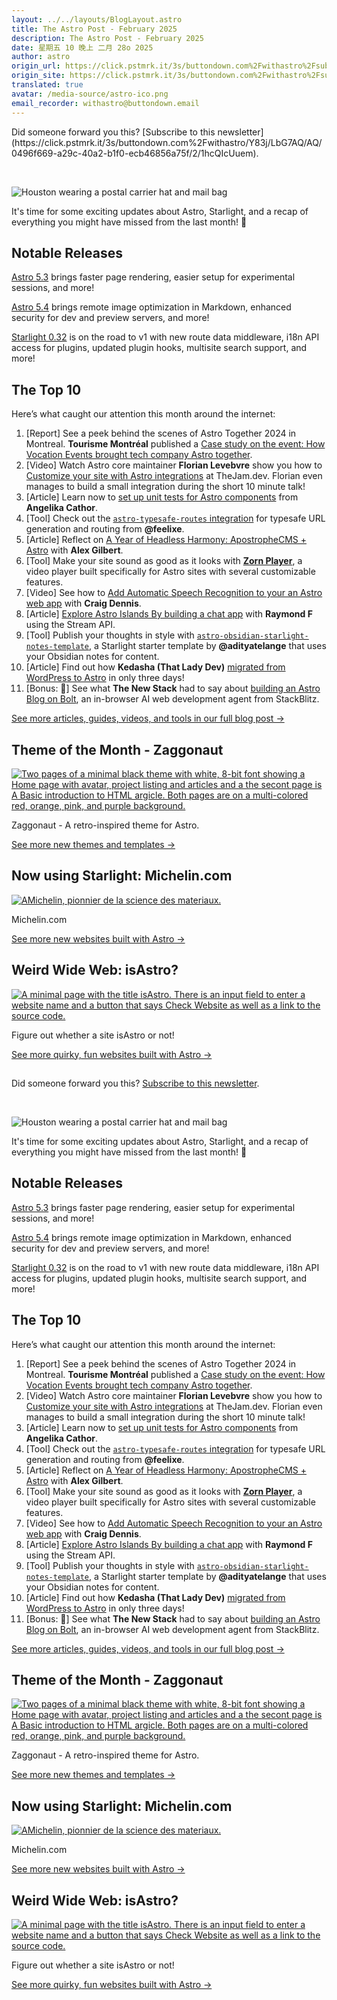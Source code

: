 ```yaml
---
layout: ../../layouts/BlogLayout.astro
title: The Astro Post - February 2025
description: The Astro Post - February 2025
date: 星期五 10 晚上 二月 28o 2025
author: astro
origin_url: https://click.pstmrk.it/3s/buttondown.com%2Fwithastro%2Fsubscribers%2F1ff03e49-d660-4176-b262-10aa6ed7fd70%2Farchive%2Fthe-astro-post-february-2025/Y83j/LbG7AQ/AQ/0496f669-a29c-40a2-b1f0-ecb46856a75f/1/-ZyGrDyjQk
origin_site: https://click.pstmrk.it/3s/buttondown.com%2Fwithastro%2Fsubscribers%2F1ff03e49-d660-4176-b262-10aa6ed7fd70%2Farchive%2Fthe-astro-post-february-2025/Y83j/LbG7AQ/AQ/0496f669-a29c-40a2-b1f0-ecb46856a75f/1/-ZyGrDyjQk
translated: true
avatar: /media-source/astro-ico.png
email_recorder: withastro@buttondown.email
---
```



<Reference client:only="react" title="The Astro Post - February 2025" url="https://click.pstmrk.it/3s/buttondown.com%2Fwithastro%2Fsubscribers%2F1ff03e49-d660-4176-b262-10aa6ed7fd70%2Farchive%2Fthe-astro-post-february-2025/Y83j/LbG7AQ/AQ/0496f669-a29c-40a2-b1f0-ecb46856a75f/1/-ZyGrDyjQk" />

<Detail client:only="react">
	Did someone forward you this? [Subscribe to this newsletter](https://click.pstmrk.it/3s/buttondown.com%2Fwithastro/Y83j/LbG7AQ/AQ/0496f669-a29c-40a2-b1f0-ecb46856a75f/2/1hcQIcUuem).

‌​‍‎‏﻿ ‌​‍‎‏﻿ ‌​‍‎‏﻿ ‌​‍‎‏﻿ ‌​‍‎‏﻿ ‌​‍‎‏﻿ ‌​‍‎‏﻿ ‌​‍‎‏﻿ ‌​‍‎‏﻿ ‌​‍‎‏﻿ ‌​‍‎‏﻿ ‌​‍‎‏﻿ ‌​‍‎‏﻿ ‌​‍‎‏﻿ ‌​‍‎‏﻿ ‌​‍‎‏﻿ ‌​‍‎‏﻿ ‌​‍‎‏﻿ ‌​‍‎‏﻿ ‌​‍‎‏﻿ ‌​‍‎‏﻿ ‌​‍‎‏﻿ ‌​‍‎‏﻿ ‌​‍‎‏﻿ ‌​‍‎‏﻿ ‌​‍‎‏﻿ ‌​‍‎‏﻿ ‌​‍‎‏﻿ ‌​‍‎‏﻿ ‌​‍‎‏﻿ ‌​‍‎‏﻿ ‌​‍‎‏﻿ ‌​‍‎‏﻿ ‌​‍‎‏﻿ ‌​‍‎‏﻿ ‌​‍‎‏﻿ ‌​‍‎‏﻿ ‌​‍‎‏﻿ ‌​‍‎‏﻿ ‌​‍‎‏﻿ ‌​‍‎‏﻿ ‌​‍‎‏﻿ ‌​‍‎‏﻿ ‌​‍‎‏﻿ ‌​‍‎‏﻿ ‌​‍‎‏﻿ ‌​‍‎‏﻿ ‌​‍‎‏﻿ ‌​‍‎‏﻿ ‌​‍‎‏﻿ ‌​‍‎‏﻿ ‌​‍‎‏﻿ ‌​‍‎‏﻿ ‌​‍‎‏﻿ ‌​‍‎‏﻿ ‌​‍‎‏﻿ ‌​‍‎‏﻿ ‌​‍‎‏﻿

![Houston wearing a postal carrier hat and mail bag](https://assets.buttondown.email/images/f90b2d6c-7283-474b-b7a8-b423bef2d352.png?w=450)

It's time for some exciting updates about Astro, Starlight, and a recap of everything you might have missed from the last month! 🚀

## Notable Releases

[Astro 5.3](https://click.pstmrk.it/3s/astro.build%2Fblog%2Fastro-530%2F%3Futm_source%3Dwithastro%26utm_medium%3Demail%26utm_campaign%3Dthe-astro-post-february-2025/Y83j/LbG7AQ/AQ/0496f669-a29c-40a2-b1f0-ecb46856a75f/3/ne3mAMm5AA) brings faster page rendering, easier setup for experimental sessions, and more!

[Astro 5.4](https://click.pstmrk.it/3s/astro.build%2Fblog%2Fastro-540%2F%3Futm_source%3Dwithastro%26utm_medium%3Demail%26utm_campaign%3Dthe-astro-post-february-2025/Y83j/LbG7AQ/AQ/0496f669-a29c-40a2-b1f0-ecb46856a75f/4/5KIrjiqhYa) brings remote image optimization in Markdown, enhanced security for dev and preview servers, and more!

[Starlight 0.32](https://click.pstmrk.it/3s/astro.build%2Fblog%2Fstarlight-032%2F%3Futm_source%3Dwithastro%26utm_medium%3Demail%26utm_campaign%3Dthe-astro-post-february-2025/Y83j/LbG7AQ/AQ/0496f669-a29c-40a2-b1f0-ecb46856a75f/5/zV2_WM146_) is on the road to v1 with new route data middleware, i18n API access for plugins, updated plugin hooks, multisite search support, and more!

## The Top 10

Here’s what caught our attention this month around the internet:

1.  \[Report\] See a peek behind the scenes of Astro Together 2024 in Montreal. **Tourisme Montréal** published a [Case study on the event: How Vocation Events brought tech company Astro together](https://click.pstmrk.it/3s/blog.mtl.org%2Fen%2Fcase-study-vocation-events%3Futm_source%3Dwithastro%26utm_medium%3Demail%26utm_campaign%3Dthe-astro-post-february-2025/Y83j/LbG7AQ/AQ/0496f669-a29c-40a2-b1f0-ecb46856a75f/6/U0FSmFhF5Q).
2.  \[Video\] Watch Astro core maintainer **Florian Levebvre** show you how to [Customize your site with Astro integrations](https://click.pstmrk.it/3s/www.youtube.com%2Fwatch%3Fv%3DWamcQ4MQOO8%26utm_source%3Dwithastro%26utm_medium%3Demail%26utm_campaign%3Dthe-astro-post-february-2025/Y83j/LbG7AQ/AQ/0496f669-a29c-40a2-b1f0-ecb46856a75f/7/ayZdDq7iXX) at TheJam.dev. Florian even manages to build a small integration during the short 10 minute talk!
3.  \[Article\] Learn now to [set up unit tests for Astro components](https://click.pstmrk.it/3s/angelika.me%2F2025%2F02%2F01%2Fastro-component-unit-tests%2F%3Futm_source%3Dwithastro%26utm_medium%3Demail%26utm_campaign%3Dthe-astro-post-february-2025/Y83j/LbG7AQ/AQ/0496f669-a29c-40a2-b1f0-ecb46856a75f/8/g0MG153v7I) from **Angelika Cathor**.
4.  \[Tool\] Check out the [`astro-typesafe-routes` integration](https://click.pstmrk.it/3s/github.com%2Ffeelixe%2Fastro-typesafe-routes%3Futm_source%3Dwithastro%26utm_medium%3Demail%26utm_campaign%3Dthe-astro-post-february-2025/Y83j/LbG7AQ/AQ/0496f669-a29c-40a2-b1f0-ecb46856a75f/9/NSutTSqBXK) for typesafe URL generation and routing from **@feelixe**.
5.  \[Article\] Reflect on [A Year of Headless Harmony: ApostropheCMS + Astro](https://click.pstmrk.it/3s/apostrophecms.com%2Fblog%2Fa-year-of-headless-harmony-apostrophecms-astro%3Futm_source%3Dwithastro%26utm_medium%3Demail%26utm_campaign%3Dthe-astro-post-february-2025/Y83j/LbG7AQ/AQ/0496f669-a29c-40a2-b1f0-ecb46856a75f/10/tvhHcIkDsp) with **Alex Gilbert**.
6.  \[Tool\] Make your site sound as good as it looks with [**Zorn Player**](https://click.pstmrk.it/3s/studio.sudovanilla.org%2F%3Futm_source%3Dwithastro%26utm_medium%3Demail%26utm_campaign%3Dthe-astro-post-february-2025/Y83j/LbG7AQ/AQ/0496f669-a29c-40a2-b1f0-ecb46856a75f/11/Xd003tDura), a video player built specifically for Astro sites with several customizable features.
7.  \[Video\] See how to [Add Automatic Speech Recognition to your an Astro web app](https://click.pstmrk.it/3s/www.youtube.com%2Fwatch%3Fv%3DDf04laN8Y3s%26utm_source%3Dwithastro%26utm_medium%3Demail%26utm_campaign%3Dthe-astro-post-february-2025/Y83j/LbG7AQ/AQ/0496f669-a29c-40a2-b1f0-ecb46856a75f/12/G-erDuyna8) with **Craig Dennis**.
8.  \[Article\] [Explore Astro Islands By building a chat app](https://click.pstmrk.it/3s/getstream.io%2Fblog%2Fchat-astro-islands%2F%3Futm_source%3Dwithastro%26utm_medium%3Demail%26utm_campaign%3Dthe-astro-post-february-2025/Y83j/LbG7AQ/AQ/0496f669-a29c-40a2-b1f0-ecb46856a75f/13/SvvYXtTr7N) with **Raymond F** using the Stream API.
9.  \[Tool\] Publish your thoughts in style with [`astro-obsidian-starlight-notes-template`](https://click.pstmrk.it/3s/github.com%2Fadityatelange%2Fastro-obsidian-starlight-notes-template%3Futm_source%3Dwithastro%26utm_medium%3Demail%26utm_campaign%3Dthe-astro-post-february-2025/Y83j/LbG7AQ/AQ/0496f669-a29c-40a2-b1f0-ecb46856a75f/14/Fu_OqkI21D), a Starlight starter template by **@adityatelange** that uses your Obsidian notes for content.
10.  \[Article\] Find out how **Kedasha (That Lady Dev)** [migrated from WordPress to Astro](https://click.pstmrk.it/3s/itsthatlady.dev%2Fblog%2Fmigrate-from-wordpress-to-astro%2F%3Futm_source%3Dwithastro%26utm_medium%3Demail%26utm_campaign%3Dthe-astro-post-february-2025/Y83j/LbG7AQ/AQ/0496f669-a29c-40a2-b1f0-ecb46856a75f/15/5oRR9P26OZ) in only three days!
11.  \[Bonus: 📰\] See what **The New Stack** had to say about [building an Astro Blog on Bolt](https://click.pstmrk.it/3s/thenewstack.io%2Fintroduction-to-bolt-does-it-suit-professional-developers%2F%3Futm_source%3Dwithastro%26utm_medium%3Demail%26utm_campaign%3Dthe-astro-post-february-2025/Y83j/LbG7AQ/AQ/0496f669-a29c-40a2-b1f0-ecb46856a75f/16/gUrfoPHSrA), an in-browser AI web development agent from StackBlitz.

[See more articles, guides, videos, and tools in our full blog post →](https://click.pstmrk.it/3s/astro.build%2Fblog%2Fwhats-new-february-2025%2F%3Futm_source%3Dwithastro%26utm_medium%3Demail%26utm_campaign%3Dthe-astro-post-february-2025/Y83j/LbG7AQ/AQ/0496f669-a29c-40a2-b1f0-ecb46856a75f/17/R7VWKIA_Lr)

## Theme of the Month - Zaggonaut

[![Two pages of a minimal black theme with white, 8-bit font showing a Home page with avatar, project listing and articles and a the secont page is A Basic introduction to HTML argicle. Both pages are on a multi-colored red, orange, pink, and purple background.](https://astro.build/_image?href=https%3A%2F%2Fstorage.googleapis.com%2Fdev-portal-bucket%2Fi1560y6sl6mw3squ5zywu86uh379tk4wu360d7.webp&w=1600&h=900&f=webp&w=1600&h=900&f=webp&?w=960&fit=max)](https://click.pstmrk.it/3s/astro.build%2Fthemes%2Fdetails%2Fzaggonaut%2F%3Futm_source%3Dwithastro%26utm_medium%3Demail%26utm_campaign%3Dthe-astro-post-february-2025/Y83j/LbG7AQ/AQ/0496f669-a29c-40a2-b1f0-ecb46856a75f/18/OvVXMVFitl)

Zaggonaut - A retro-inspired theme for Astro.

[See more new themes and templates →](https://click.pstmrk.it/3s/astro.build%2Fblog%2Fwhats-new-february-2025%2F%3Futm_source%3Dwithastro%26utm_medium%3Demail%26utm_campaign%3Dthe-astro-post-february-2025/Y83j/LbG7AQ/AQ/0496f669-a29c-40a2-b1f0-ecb46856a75f/17/R7VWKIA_Lr)

## Now using Starlight: Michelin.com

[![AMichelin, pionnier de la science des materiaux.](https://astro.build/_astro/www.michelin.com.qbFr8MrK_2n92k4.webp?w=960&fit=max)](https://click.pstmrk.it/3s/michelin.com%2F%3Futm_source%3Dwithastro%26utm_medium%3Demail%26utm_campaign%3Dthe-astro-post-february-2025/Y83j/LbG7AQ/AQ/0496f669-a29c-40a2-b1f0-ecb46856a75f/19/rWZJj1hT77)

Michelin.com

[See more new websites built with Astro →](https://click.pstmrk.it/3s/astro.build%2Fblog%2Fwhats-new-february-2025%2F%3Futm_source%3Dwithastro%26utm_medium%3Demail%26utm_campaign%3Dthe-astro-post-february-2025/Y83j/LbG7AQ/AQ/0496f669-a29c-40a2-b1f0-ecb46856a75f/17/R7VWKIA_Lr)

## Weird Wide Web: isAstro?

[![A minimal page with the title isAstro. There is an input field to enter a website name and a button that says Check Website as well as a link to the source code.](https://astro.build/_astro/isastro.pages.dev.Cu_oBe32_Z1rycHU.webp?w=960&fit=max)](https://click.pstmrk.it/3s/isastro.pages.dev%2F%3Futm_source%3Dwithastro%26utm_medium%3Demail%26utm_campaign%3Dthe-astro-post-february-2025/Y83j/LbG7AQ/AQ/0496f669-a29c-40a2-b1f0-ecb46856a75f/20/hQ_PJTghav)

Figure out whether a site isAstro or not!

[See more quirky, fun websites built with Astro →](https://click.pstmrk.it/3s/astro.build%2Fblog%2Fwhats-new-february-2025%2F%3Futm_source%3Dwithastro%26utm_medium%3Demail%26utm_campaign%3Dthe-astro-post-february-2025/Y83j/LbG7AQ/AQ/0496f669-a29c-40a2-b1f0-ecb46856a75f/17/R7VWKIA_Lr)

## 
</Detail>

Did someone forward you this? [Subscribe to this newsletter](https://click.pstmrk.it/3s/buttondown.com%2Fwithastro/Y83j/LbG7AQ/AQ/0496f669-a29c-40a2-b1f0-ecb46856a75f/2/1hcQIcUuem).

‌​‍‎‏﻿ ‌​‍‎‏﻿ ‌​‍‎‏﻿ ‌​‍‎‏﻿ ‌​‍‎‏﻿ ‌​‍‎‏﻿ ‌​‍‎‏﻿ ‌​‍‎‏﻿ ‌​‍‎‏﻿ ‌​‍‎‏﻿ ‌​‍‎‏﻿ ‌​‍‎‏﻿ ‌​‍‎‏﻿ ‌​‍‎‏﻿ ‌​‍‎‏﻿ ‌​‍‎‏﻿ ‌​‍‎‏﻿ ‌​‍‎‏﻿ ‌​‍‎‏﻿ ‌​‍‎‏﻿ ‌​‍‎‏﻿ ‌​‍‎‏﻿ ‌​‍‎‏﻿ ‌​‍‎‏﻿ ‌​‍‎‏﻿ ‌​‍‎‏﻿ ‌​‍‎‏﻿ ‌​‍‎‏﻿ ‌​‍‎‏﻿ ‌​‍‎‏﻿ ‌​‍‎‏﻿ ‌​‍‎‏﻿ ‌​‍‎‏﻿ ‌​‍‎‏﻿ ‌​‍‎‏﻿ ‌​‍‎‏﻿ ‌​‍‎‏﻿ ‌​‍‎‏﻿ ‌​‍‎‏﻿ ‌​‍‎‏﻿ ‌​‍‎‏﻿ ‌​‍‎‏﻿ ‌​‍‎‏﻿ ‌​‍‎‏﻿ ‌​‍‎‏﻿ ‌​‍‎‏﻿ ‌​‍‎‏﻿ ‌​‍‎‏﻿ ‌​‍‎‏﻿ ‌​‍‎‏﻿ ‌​‍‎‏﻿ ‌​‍‎‏﻿ ‌​‍‎‏﻿ ‌​‍‎‏﻿ ‌​‍‎‏﻿ ‌​‍‎‏﻿ ‌​‍‎‏﻿ ‌​‍‎‏﻿

![Houston wearing a postal carrier hat and mail bag](https://assets.buttondown.email/images/f90b2d6c-7283-474b-b7a8-b423bef2d352.png?w=450)

It's time for some exciting updates about Astro, Starlight, and a recap of everything you might have missed from the last month! 🚀

## Notable Releases

[Astro 5.3](https://click.pstmrk.it/3s/astro.build%2Fblog%2Fastro-530%2F%3Futm_source%3Dwithastro%26utm_medium%3Demail%26utm_campaign%3Dthe-astro-post-february-2025/Y83j/LbG7AQ/AQ/0496f669-a29c-40a2-b1f0-ecb46856a75f/3/ne3mAMm5AA) brings faster page rendering, easier setup for experimental sessions, and more!

[Astro 5.4](https://click.pstmrk.it/3s/astro.build%2Fblog%2Fastro-540%2F%3Futm_source%3Dwithastro%26utm_medium%3Demail%26utm_campaign%3Dthe-astro-post-february-2025/Y83j/LbG7AQ/AQ/0496f669-a29c-40a2-b1f0-ecb46856a75f/4/5KIrjiqhYa) brings remote image optimization in Markdown, enhanced security for dev and preview servers, and more!

[Starlight 0.32](https://click.pstmrk.it/3s/astro.build%2Fblog%2Fstarlight-032%2F%3Futm_source%3Dwithastro%26utm_medium%3Demail%26utm_campaign%3Dthe-astro-post-february-2025/Y83j/LbG7AQ/AQ/0496f669-a29c-40a2-b1f0-ecb46856a75f/5/zV2_WM146_) is on the road to v1 with new route data middleware, i18n API access for plugins, updated plugin hooks, multisite search support, and more!

## The Top 10

Here’s what caught our attention this month around the internet:

1. \[Report] See a peek behind the scenes of Astro Together 2024 in Montreal. **Tourisme Montréal** published a [Case study on the event: How Vocation Events brought tech company Astro together](https://click.pstmrk.it/3s/blog.mtl.org%2Fen%2Fcase-study-vocation-events%3Futm_source%3Dwithastro%26utm_medium%3Demail%26utm_campaign%3Dthe-astro-post-february-2025/Y83j/LbG7AQ/AQ/0496f669-a29c-40a2-b1f0-ecb46856a75f/6/U0FSmFhF5Q).
2. \[Video] Watch Astro core maintainer **Florian Levebvre** show you how to [Customize your site with Astro integrations](https://click.pstmrk.it/3s/www.youtube.com%2Fwatch%3Fv%3DWamcQ4MQOO8%26utm_source%3Dwithastro%26utm_medium%3Demail%26utm_campaign%3Dthe-astro-post-february-2025/Y83j/LbG7AQ/AQ/0496f669-a29c-40a2-b1f0-ecb46856a75f/7/ayZdDq7iXX) at TheJam.dev. Florian even manages to build a small integration during the short 10 minute talk!
3. \[Article] Learn now to [set up unit tests for Astro components](https://click.pstmrk.it/3s/angelika.me%2F2025%2F02%2F01%2Fastro-component-unit-tests%2F%3Futm_source%3Dwithastro%26utm_medium%3Demail%26utm_campaign%3Dthe-astro-post-february-2025/Y83j/LbG7AQ/AQ/0496f669-a29c-40a2-b1f0-ecb46856a75f/8/g0MG153v7I) from **Angelika Cathor**.
4. \[Tool] Check out the [`astro-typesafe-routes` integration](https://click.pstmrk.it/3s/github.com%2Ffeelixe%2Fastro-typesafe-routes%3Futm_source%3Dwithastro%26utm_medium%3Demail%26utm_campaign%3Dthe-astro-post-february-2025/Y83j/LbG7AQ/AQ/0496f669-a29c-40a2-b1f0-ecb46856a75f/9/NSutTSqBXK) for typesafe URL generation and routing from **@feelixe**.
5. \[Article] Reflect on [A Year of Headless Harmony: ApostropheCMS + Astro](https://click.pstmrk.it/3s/apostrophecms.com%2Fblog%2Fa-year-of-headless-harmony-apostrophecms-astro%3Futm_source%3Dwithastro%26utm_medium%3Demail%26utm_campaign%3Dthe-astro-post-february-2025/Y83j/LbG7AQ/AQ/0496f669-a29c-40a2-b1f0-ecb46856a75f/10/tvhHcIkDsp) with **Alex Gilbert**.
6. \[Tool] Make your site sound as good as it looks with [**Zorn Player**](https://click.pstmrk.it/3s/studio.sudovanilla.org%2F%3Futm_source%3Dwithastro%26utm_medium%3Demail%26utm_campaign%3Dthe-astro-post-february-2025/Y83j/LbG7AQ/AQ/0496f669-a29c-40a2-b1f0-ecb46856a75f/11/Xd003tDura), a video player built specifically for Astro sites with several customizable features.
7. \[Video] See how to [Add Automatic Speech Recognition to your an Astro web app](https://click.pstmrk.it/3s/www.youtube.com%2Fwatch%3Fv%3DDf04laN8Y3s%26utm_source%3Dwithastro%26utm_medium%3Demail%26utm_campaign%3Dthe-astro-post-february-2025/Y83j/LbG7AQ/AQ/0496f669-a29c-40a2-b1f0-ecb46856a75f/12/G-erDuyna8) with **Craig Dennis**.
8. \[Article] [Explore Astro Islands By building a chat app](https://click.pstmrk.it/3s/getstream.io%2Fblog%2Fchat-astro-islands%2F%3Futm_source%3Dwithastro%26utm_medium%3Demail%26utm_campaign%3Dthe-astro-post-february-2025/Y83j/LbG7AQ/AQ/0496f669-a29c-40a2-b1f0-ecb46856a75f/13/SvvYXtTr7N) with **Raymond F** using the Stream API.
9. \[Tool] Publish your thoughts in style with [`astro-obsidian-starlight-notes-template`](https://click.pstmrk.it/3s/github.com%2Fadityatelange%2Fastro-obsidian-starlight-notes-template%3Futm_source%3Dwithastro%26utm_medium%3Demail%26utm_campaign%3Dthe-astro-post-february-2025/Y83j/LbG7AQ/AQ/0496f669-a29c-40a2-b1f0-ecb46856a75f/14/Fu_OqkI21D), a Starlight starter template by **@adityatelange** that uses your Obsidian notes for content.
10. \[Article] Find out how **Kedasha (That Lady Dev)** [migrated from WordPress to Astro](https://click.pstmrk.it/3s/itsthatlady.dev%2Fblog%2Fmigrate-from-wordpress-to-astro%2F%3Futm_source%3Dwithastro%26utm_medium%3Demail%26utm_campaign%3Dthe-astro-post-february-2025/Y83j/LbG7AQ/AQ/0496f669-a29c-40a2-b1f0-ecb46856a75f/15/5oRR9P26OZ) in only three days!
11. \[Bonus: 📰] See what **The New Stack** had to say about [building an Astro Blog on Bolt](https://click.pstmrk.it/3s/thenewstack.io%2Fintroduction-to-bolt-does-it-suit-professional-developers%2F%3Futm_source%3Dwithastro%26utm_medium%3Demail%26utm_campaign%3Dthe-astro-post-february-2025/Y83j/LbG7AQ/AQ/0496f669-a29c-40a2-b1f0-ecb46856a75f/16/gUrfoPHSrA), an in-browser AI web development agent from StackBlitz.

[See more articles, guides, videos, and tools in our full blog post →](https://click.pstmrk.it/3s/astro.build%2Fblog%2Fwhats-new-february-2025%2F%3Futm_source%3Dwithastro%26utm_medium%3Demail%26utm_campaign%3Dthe-astro-post-february-2025/Y83j/LbG7AQ/AQ/0496f669-a29c-40a2-b1f0-ecb46856a75f/17/R7VWKIA_Lr)

## Theme of the Month - Zaggonaut

[![Two pages of a minimal black theme with white, 8-bit font showing a Home page with avatar, project listing and articles and a the secont page is A Basic introduction to HTML argicle. Both pages are on a multi-colored red, orange, pink, and purple background.](https://astro.build/_image?href=https%3A%2F%2Fstorage.googleapis.com%2Fdev-portal-bucket%2Fi1560y6sl6mw3squ5zywu86uh379tk4wu360d7.webp\&w=1600\&h=900\&f=webp\&w=1600\&h=900\&f=webp&?w=960\&fit=max)](https://click.pstmrk.it/3s/astro.build%2Fthemes%2Fdetails%2Fzaggonaut%2F%3Futm_source%3Dwithastro%26utm_medium%3Demail%26utm_campaign%3Dthe-astro-post-february-2025/Y83j/LbG7AQ/AQ/0496f669-a29c-40a2-b1f0-ecb46856a75f/18/OvVXMVFitl)

Zaggonaut - A retro-inspired theme for Astro.

[See more new themes and templates →](https://click.pstmrk.it/3s/astro.build%2Fblog%2Fwhats-new-february-2025%2F%3Futm_source%3Dwithastro%26utm_medium%3Demail%26utm_campaign%3Dthe-astro-post-february-2025/Y83j/LbG7AQ/AQ/0496f669-a29c-40a2-b1f0-ecb46856a75f/17/R7VWKIA_Lr)

## Now using Starlight: Michelin.com

[![AMichelin, pionnier de la science des materiaux.](https://astro.build/_astro/www.michelin.com.qbFr8MrK_2n92k4.webp?w=960\&fit=max)](https://click.pstmrk.it/3s/michelin.com%2F%3Futm_source%3Dwithastro%26utm_medium%3Demail%26utm_campaign%3Dthe-astro-post-february-2025/Y83j/LbG7AQ/AQ/0496f669-a29c-40a2-b1f0-ecb46856a75f/19/rWZJj1hT77)

Michelin.com

[See more new websites built with Astro →](https://click.pstmrk.it/3s/astro.build%2Fblog%2Fwhats-new-february-2025%2F%3Futm_source%3Dwithastro%26utm_medium%3Demail%26utm_campaign%3Dthe-astro-post-february-2025/Y83j/LbG7AQ/AQ/0496f669-a29c-40a2-b1f0-ecb46856a75f/17/R7VWKIA_Lr)

## Weird Wide Web: isAstro?

[![A minimal page with the title isAstro. There is an input field to enter a website name and a button that says Check Website as well as a link to the source code.](https://astro.build/_astro/isastro.pages.dev.Cu_oBe32_Z1rycHU.webp?w=960\&fit=max)](https://click.pstmrk.it/3s/isastro.pages.dev%2F%3Futm_source%3Dwithastro%26utm_medium%3Demail%26utm_campaign%3Dthe-astro-post-february-2025/Y83j/LbG7AQ/AQ/0496f669-a29c-40a2-b1f0-ecb46856a75f/20/hQ_PJTghav)

Figure out whether a site isAstro or not!

[See more quirky, fun websites built with Astro →](https://click.pstmrk.it/3s/astro.build%2Fblog%2Fwhats-new-february-2025%2F%3Futm_source%3Dwithastro%26utm_medium%3Demail%26utm_campaign%3Dthe-astro-post-february-2025/Y83j/LbG7AQ/AQ/0496f669-a29c-40a2-b1f0-ecb46856a75f/17/R7VWKIA_Lr)

##


